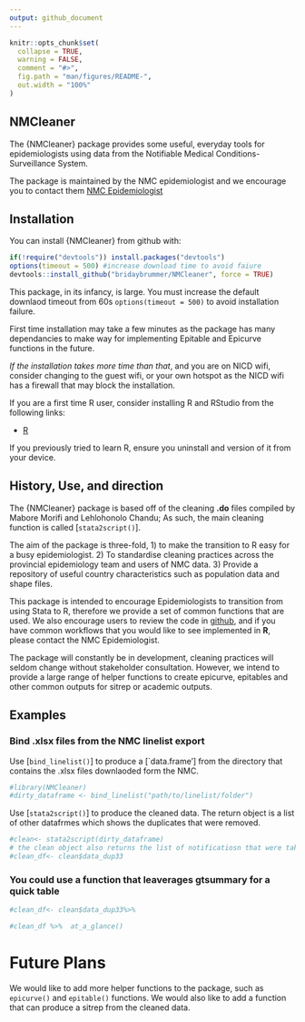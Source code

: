 ```yaml
---
output: github_document
---
```



```r
knitr::opts_chunk$set(
  collapse = TRUE,
  warning = FALSE,
  comment = "#>",
  fig.path = "man/figures/README-",
  out.width = "100%"
)
```


## NMCleaner

The {NMCleaner} package provides some useful, everyday tools for epidemiologists using data from the Notifiable Medical Conditions-Surveillance System. 

The package is maintained by the NMC epidemiologist and we encourage you to contact them [NMC Epidemiologist](mailto:brinb@nicd.ac.za)

## Installation

You can install {NMCleaner} from github with:


``` r
if(!require("devtools")) install.packages("devtools")
options(timeout = 500) #increase download time to avoid faiure
devtools::install_github("bridaybrummer/NMCleaner", force = TRUE)
```
This package, in its infancy, is large. You must increase the default downlaod timeout from 60s `options(timeout = 500)` to avoid installation failure.

First time installation may take a few minutes as the package has many dependancies to make way for implementing Epitable and Epicurve functions in the future. 

*If the installation takes more time than that*, and you are on NICD wifi, consider changing to the guest wifi, or your own hotspot as the NICD wifi has a firewall that may block the installation.

If you are a first time R user, consider installing R and RStudio from the following links:

- [R](https://cran.r-project.org/)

If you previously tried to learn R, ensure you uninstall and version of it from your device. 

## History, Use, and direction 

The {NMCleaner} package is based off of the cleaning **.do** files compiled by Mabore Morifi and Lehlohonolo Chandu; As such, the main cleaning function is called [`stata2script()`].

The aim of the package is three-fold, 1) to make the transition to R easy for a busy epidemiologist. 2) To standardise cleaning practices across the provincial epidemiology team and users of NMC data. 3) Provide a repository of useful country characteristics such as population data and shape files. 

This package is intended to encourage Epidemiologists to transition from using Stata to R, therefore we provide a set of common functions that are used. We also encourage users to review the code in [github](https://github.com/bridaybrummer/NMCleaner), and if you have common workflows that you would like to see implemented in **R**, please contact the NMC Epidemiologist.

The package will constantly be in development, cleaning practices will seldom change without stakeholder consultation. However, we intend to provide a large range of helper functions to create epicurve, epitables and other common outputs for sitrep or academic outputs.

## Examples

### Bind .xlsx files from the NMC linelist export

Use [`bind_linelist()`] to produce a [`data.frame'] from the directory that contains the .xlsx files downlaoded form the NMC. 

```r
#library(NMCleaner)
#dirty_dataframe <- bind_linelist("path/to/linelist/folder")
```


Use [`stata2script()`] to produce the cleaned data. The return object is a list of other datafrmes which shows the duplicates that were removed. 

```r
#clean<- stata2script(dirty_dataframe)
# the clean object also returns the list of notificatiosn that were taken out because of duplication
#clean_df<- clean$data_dup33
```

### You could use a function that leaverages gtsummary for a quick table
```r

#clean_df<- clean$data_dup33%>%

#clean_df %>%  at_a_glance()

```


# Future Plans

We would like to add more helper functions to the package, such as `epicurve()` and `epitable()` functions. We would also like to add a function that can produce a sitrep from the cleaned data.
